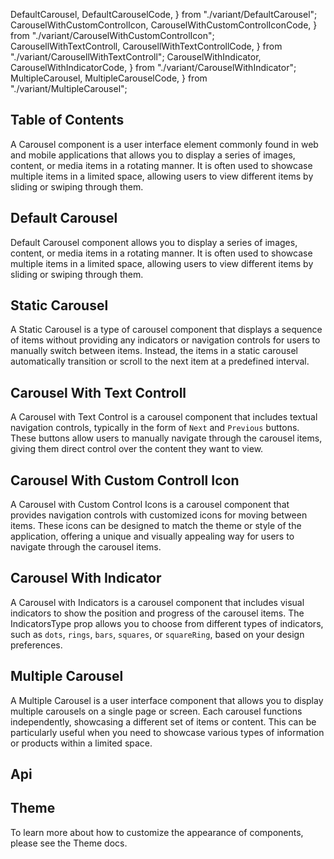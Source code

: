   DefaultCarousel,
  DefaultCarouselCode,
} from "./variant/DefaultCarousel";
  CarouselWithCustomControlIcon,
  CarouselWithCustomControlIconCode,
} from "./variant/CarouselWithCustomControlIcon";
  CarousellWithTextControll,
  CarousellWithTextControllCode,
} from "./variant/CarousellWithTextControll";
  CarouselWithIndicator,
  CarouselWithIndicatorCode,
} from "./variant/CarouselWithIndicator";
  MultipleCarousel,
  MultipleCarouselCode,
} from "./variant/MultipleCarousel";



## Table of Contents

A Carousel component is a user interface element commonly found in web and mobile applications that allows you to display a series of images, content, or media items in a rotating manner. It is often used to showcase multiple items in a limited space, allowing users to view different items by sliding or swiping through them.

## Default Carousel

Default Carousel component allows you to display a series of images, content, or media items in a rotating manner. It is often used to showcase multiple items in a limited space, allowing users to view different items by sliding or swiping through them.

<CodePreview github="Carousel" code={DefaultCarouselCode}>
  <DefaultCarousel />
</CodePreview>

## Static Carousel

A Static Carousel is a type of carousel component that displays a sequence of items without providing any indicators or navigation controls for users to manually switch between items. Instead, the items in a static carousel automatically transition or scroll to the next item at a predefined interval.

<CodePreview github="Carousel" code={StaticCarouselCode}>
  <StaticCarousel />
</CodePreview>

## Carousel With Text Controll

A Carousel with Text Control is a carousel component that includes textual navigation controls, typically in the form of `Next` and `Previous` buttons. These buttons allow users to manually navigate through the carousel items, giving them direct control over the content they want to view.

<CodePreview github="Carousel" code={CarousellWithTextControllCode}>
  <CarousellWithTextControll />
</CodePreview>

## Carousel With Custom Controll Icon

A Carousel with Custom Control Icons is a carousel component that provides navigation controls with customized icons for moving between items. These icons can be designed to match the theme or style of the application, offering a unique and visually appealing way for users to navigate through the carousel items.

<CodePreview github="Carousel" code={CarouselWithCustomControlIconCode}>
  <CarouselWithCustomControlIcon />
</CodePreview>

## Carousel With Indicator

A Carousel with Indicators is a carousel component that includes visual indicators to show the position and progress of the carousel items. The IndicatorsType prop allows you to choose from different types of indicators, such as `dots`, `rings`, `bars`, `squares`, or `squareRing`, based on your design preferences.

<CodePreview github="Carousel" code={CarouselWithIndicatorCode}>
  <CarouselWithIndicator />
</CodePreview>

## Multiple Carousel

A Multiple Carousel is a user interface component that allows you to display multiple carousels on a single page or screen. Each carousel functions independently, showcasing a different set of items or content. This can be particularly useful when you need to showcase various types of information or products within a limited space.

<CodePreview github="Carousel" code={MultipleCarouselCode}>
  <MultipleCarousel />
</CodePreview>

## Api

<ComponentApi data={carouselDataApi} />

## Theme

To learn more about how to customize the appearance of components, please see the Theme docs.

<CssThemePreview code={useTheme().theme.carousel} />
